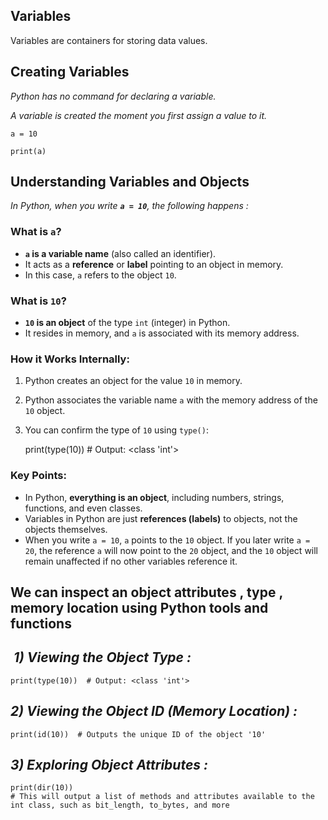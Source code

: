 **Variables**
-------------

Variables are containers for storing data values.

**Creating Variables**
----------------------

_Python has no command for declaring a variable._

_A variable is created the moment you first assign a value to it._

    a = 10
    
    print(a)

**Understanding Variables and Objects**  
-----------------------------------------

_In Python, when you write **`a = 10`**, the following happens :_ 

### **What is `a`?**

*   **`a` is a variable name** (also called an identifier).
*   It acts as a **reference** or **label** pointing to an object in memory.
*   In this case, `a` refers to the object `10`.

### **What is `10`?**

*   **`10` is an object** of the type `int` (integer) in Python.
*   It resides in memory, and `a` is associated with its memory address.

### How it Works Internally:

1.  Python creates an object for the value `10` in memory.
2.  Python associates the variable name `a` with the memory address of the `10` object.
3.  You can confirm the type of `10` using `type()`:

    print(type(10))  # Output: <class 'int'>
    

### Key Points:

*   In Python, **everything is an object**, including numbers, strings, functions, and even classes.
*   Variables in Python are just **references (labels)** to objects, not the objects themselves.
*   When you write `a = 10`, `a` points to the `10` object. If you later write `a = 20`, the reference `a` will now point to the `20` object, and the `10` object will remain unaffected if no other variables reference it.

**We can inspect an object attributes , type , memory location using Python tools and functions**  
---------------------------------------------------------------------------------------------------

 _1) Viewing the Object Type :_
-------------------------------

    print(type(10))  # Output: <class 'int'>
    

_2) Viewing the Object ID (Memory Location) :_
----------------------------------------------

    print(id(10))  # Outputs the unique ID of the object '10'
    

_**3) Exploring Object Attributes :**_ 
---------------------------------------

    print(dir(10))
    # This will output a list of methods and attributes available to the int class, such as bit_length, to_bytes, and more
